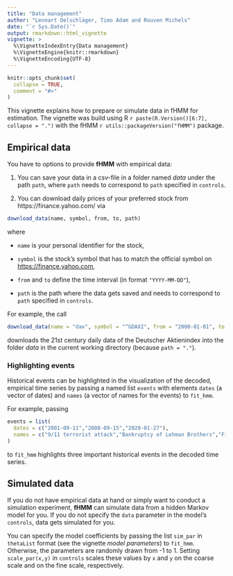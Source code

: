```yaml
---
title: "Data management"
author: "Lennart Oelschläger, Timo Adam and Rouven Michels"
date: "`r Sys.Date()`"
output: rmarkdown::html_vignette
vignette: >
  %\VignetteIndexEntry{Data management}
  %\VignetteEngine{knitr::rmarkdown}
  %\VignetteEncoding{UTF-8}
---
```


<!-- 
Assignee: Lennart
Purpose: handling of empirical and simulated financial data in fHMM
--> 

```r
knitr::opts_chunk$set(
  collapse = TRUE,
  comment = "#>"
)
```

This vignette explains how to prepare or simulate data in fHMM for estimation. The vignette was build using R `r paste(R.Version()[6:7], collapse = ".")` with the fHMM `r utils::packageVersion("fHMM")` package.

## Empirical data

You have to options to provide **fHMM** with empirical data:

1. You can save your data in a csv-file in a folder named *data* under the path `path`, where `path` needs to correspond to `path` specified in `controls`.

2. You can download daily prices of your preferred stock from https://finance.yahoo.com/ via

```r 
download_data(name, symbol, from, to, path)
```

where

- `name` is your personal identifier for the stock,

- `symbol` is the stock's symbol that has to match the official symbol on <https://finance.yahoo.com>,

- `from` and `to` define the time interval (in format `"YYYY-MM-DD"`),

- `path` is the path where the data gets saved and needs to correspond to `path` specified in `controls`.

For example, the call

```r
download_data(name = "dax", symbol = "^GDAXI", from = "2000-01-01", to = Sys.Date(), path = ".")
```

downloads the 21st century daily data of the Deutscher Aktienindex into the folder *data* in the current working directory (because `path = "."`).

### Highlighting events

Historical events can be highlighted in the visualization of the decoded, empirical time series by passing a named list `events` with elements `dates` (a vector of dates) and `names` (a vector of names for the events) to `fit_hmm`.

For example, passing

```r
events = list(
  dates = c("2001-09-11","2008-09-15","2020-01-27"),
  names = c("9/11 terrorist attack","Bankruptcy of Lehman Brothers","First COVID-19 case in Germany")
)
```

to `fit_hmm` highlights three important historical events in the decoded time series.

## Simulated data

If you do not have empirical data at hand or simply want to conduct a simulation experiment, **fHMM** can simulate data from a hidden Markov model for you. If you do not specify the `data` parameter in the model's `controls`, data gets simulated for you.

You can specify the model coefficients by passing the list `sim_par` in `thetaList` format (see the vignette *model parameters*) to `fit_hmm`. Otherwise, the parameters are randomly drawn from -1 to 1. Setting `scale_par(x,y)` in `controls` scales these values by `x` and `y` on the coarse scale and on the fine scale, respectively.


